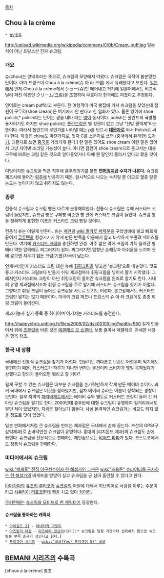 [[목차]]
== Chou à la crème ==
 * [[빵/종류]]

http://upload.wikimedia.org/wikipedia/commons/0/0b/Cream_puff.jpg
일본식이 아닌 프랑스산 진짜 슈크림. 

=== 개요 ===
슈(chou)는 양배추라는 뜻으로, 슈크림의 모양에서 따왔다. 슈크림은 국적이 불분명한 단어다. 아마 프랑스어 Chou à la crème(슈 아 라 크렘) 에서 유래했다고 보인다. [[일본]]에서 먼저 Chou à la crème에서 シュー(슈)만 떼어내고 거기에 일본어에서도 비교적 널리 퍼진 이름인 クリーム([[크림]])을 조합하여 부르다가 한국에도 퍼졌다고 추정된다. 

영어로는 cream puff라고 부른다. 한 여행객이 미국 빵집에 가서 슈크림을 찾았는데 점원이 구두약(shoe cream)은 여기에서 안 판다고 한 일화가 있다. 물론 영어에 shoe polish[* polish라는 단어는 광을 내다 라는 [[영어]] 동사이다. polish는 폴란드의 국명형용사이기도 하지만 shoe polish는 [[폴란드]]랑은 별 상관이 없고 그냥 "신발 광택제"라는 뜻이다. 따라서 폴란드의 무언가를 나타낼 때는 p를 반드시 '''[[대문자]]로''' 써서 Polish로 써야 한다. 이것은 china도 마찬가지로, 첫자 [[C]]를 소문자로 쓰면 (중국에서 유래한) [[도자기]], 대문자로 쓰면 [[중국]]을 가리키게 된다.] 란 말은 있어도 shoe cream 이란 말은 없어서 그냥 지어낸 소리일 가능성이 높다. 아니면 점원이 shoe cream으로 듣고서는 대충 구두에 바르는 크림 같은 것으로 알아들었거나 아예 뭔 말인지 몰라서 없다고 했을 것이다.

여담이지만 슈크림을 먹은 직후에 음주측정기를 불면 '''[[면허정지]]급 수치가 나온다.''' 슈크림 제조시에 들어간 [[럼주]]에 반응하기 때문. 일시적으로 나오는 수치일 뿐 이므로 혈중 알콜농도는 높아지지 않고 취하지도 않는다.

=== 종류 ===
전통식 슈크림과 슈크림 빵은 다르게 분류해야한다. 전통식 슈크림은 슈에 커스타드 크림이 들었지만, 슈크림 빵은 쿠페빵 비슷한 빵 안에 커스타드 크림이 들었다. 슈크림 빵을 정확하게 표현한 이름은 커스타드 크림 빵일 것이다. 

전통식 슈는 이렇게 만든다. 슈는 [[계란]]과 [[wiki:밀가루 박력분]]을 구리냄비에 넣고 빠르게 끓여서 [[글루텐]]을 형성시키지 않게 만든 반죽을 이용해서 얇고 바삭하게 부풀려 베이스를 만든다. 여기에 [[커스터드 크림]]을 충전하면 완성. 아주 얇은 막에 크림이 가득 들어간 형태라 약한 압력에도 찌그러지기 쉽다. 찌그러지면 엄청난 손해감과 아쉬움을 느끼며 옷에 묻으면 지우기 힘든 크림(기름)자국이 남는다.

언제부터인가 커스터드 크림 대신 슈에 [[휘핑크림]]을 넣고선 '슈크림'으로 내놓았다. 맛도 좋고 커스터드 크림보다 만들기 쉬워 제과점마다 휘핑크림을 넣어서 팔기 시작했다. 그래서인지 커스터드 크림이 아닌 휘핑크림이 들어간 슈크림을 원조로 알기도 한다. 시내의 유명 제과점에서조차 휘핑 슈크림을 주로 팔기에 커스터드 슈크림을 찾기가 어렵다. 그렇다고 휘핑 크림이 들어간 슈크림을 사도로 보기도 어렵다. 본고장에서도 커스터드 크림만 넣지는 않기 때문이다. 미국의 크림 퍼프나 프랑스의 슈 아 라 크렘에도 종종 휘핑 크림이 들어간다. 

제과기능사 실기 종목 중 하나이며 여기서는 커스터드를 충전한다.

http://happychris.unblog.fr/files/2009/02/dsc00109.jpg?width=560
길게 만들어서 위에 [[초콜릿]]을 바른 것은 [[에클레르 오 쇼콜라]], 보통 줄여서 에클레르. 자세한 내용은 항목 참조.

=== 한국 내 상황 ===
국내에선 전통식 슈크림을 찾기가 어렵다. 만들기도 까다롭고 보존도 어렵우며 먹기에도 불편하기 때문. 커스터드가 하루가 지나면 변하는 물건이라 소비자가 몇일 묵혀뒀다가 상했다고 항의가 들어오면 뭐라고 할 거야?

쉽게 구할 수 있는 슈크림은 대부분 슈크림을 손가락만하게 작게 만든 베이비 슈이다. 과거 국내에서 슈크림은 이것를 칭하였지만, 점차 베이비 슈라는 이름이 정착되는 경향이 보인다. 일부 지역의 [[파리바게트]]에서는 베이비 슈와 별도로 커스터드 크림이 들어 간 커다란 슈크림을 팔기도 한다. 2000년대 중후반에 대형 슈크림이 유행하여 길거리에서도 팔던 적이 있었지만, 지금은 찾아보기 힘들다. 사실 본격적인 슈크림과는 비교도 되지 않을 정도로 맛이 없었다.

일본 만화에서처럼 큰 슈크림을 만드는 제과점은 국내에서 손에 꼽는다. 부산의 OPS(구 삼익제과)로 손바닥만한 슈크림이 유명하다. 홍대의 [리치몬드 제과]의 슈크림도 손에 꼽힌다. 슈크림을 전문적으로 판매하는 체인점으로는 [http://www.beardpapas.co.kr/ 비어드 파파]가 있다. 코스트코에서도 정통식 슈크림을 판매한다.  
=== 미디어에서의 슈크림 ===
[[wiki:"박재홍" 전직 야구선수이자 현 해설가인 그분]]은 [[wiki:"조용준" 슈라이더를 구사하는 현 해설가의]] 바게뜨를 방망이 삼고 슈크림을 공 삼아 홈런칠 수 있다고 한다.

[[아마가미]]의 [[유즈키 루리코]]가 [[슈크림]]의 어원에 대해서 히브리어로 사랑을 이루는 주문이라고 [[사쿠라이 리호코]]한테 뻥을 치고 있다 [[카더라]].

[[쿠키런]]에는 [[슈크림맛 쿠키|슈크림을 모티브로 한 캐릭터]]가 등장한다.
==== 슈크림을 좋아하는 캐릭터 ====
 * [[아이실드 21]] - [[아네자키 마모리]]
 * [[아즈망가 대왕]] - [[미즈하라 코요미]](요미)[* 슈크림을 일정 기간마다 섭취하지 않으면 슈크림분 부족 증세가 생긴다고 한다.]
 * [[프리큐어 시리즈]] - [[wiki:"코코(Yes! 프리큐어 5)" 코코]]

== [[BEMANI 시리즈]]의 수록곡 ==
[choux à la crème] 참조
